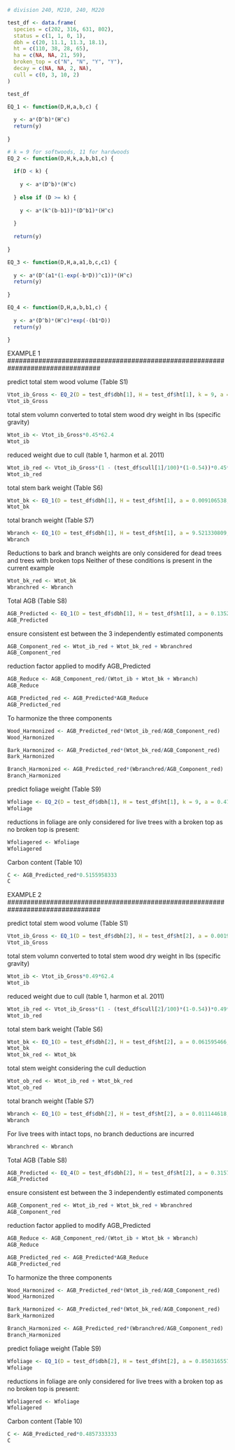 
```r
# division 240, M210, 240, M220 

test_df <- data.frame(
  species = c(202, 316, 631, 802),
  status = c(1, 1, 0, 1),
  dbh = c(20, 11.1, 11.3, 18.1),
  ht = c(110, 38, 28, 65),
  ha = c(NA, NA, 21, 59),
  broken_top = c("N", "N", "Y", "Y"),
  decay = c(NA, NA, 2, NA),
  cull = c(0, 3, 10, 2)
)

test_df
```

```r
EQ_1 <- function(D,H,a,b,c) {
  
  y <- a*(D^b)*(H^c) 
  return(y)
  
}

# k = 9 for softwoods, 11 for hardwoods 
EQ_2 <- function(D,H,k,a,b,b1,c) {
  
  if(D < k) {
    
    y <- a*(D^b)*(H^c)
    
  } else if (D >= k) {
    
    y <- a*(k^(b-b1))*(D^b1)*(H^c) 
    
  }
  
  return(y)
  
}

EQ_3 <- function(D,H,a,a1,b,c,c1) {
  
  y <- a*(D^(a1*(1-exp(-b*D))^c1))*(H^c)
  return(y)
  
}

EQ_4 <- function(D,H,a,b,b1,c) {
  
  y <- a*(D^b)*(H^c)*exp(-(b1*D))
  return(y)
  
}
```


################################################################################
EXAMPLE 1
################################################################################

predict total stem wood volume 
(Table S1)
```r
Vtot_ib_Gross <- EQ_2(D = test_df$dbh[1], H = test_df$ht[1], k = 9, a = 0.0019291, b = 2.162413104, b1 = 1.690400253, c = 0.985444005)
Vtot_ib_Gross
```

total stem volumn converted to total stem wood dry weight in lbs 
(specific gravity)
```r
Wtot_ib <- Vtot_ib_Gross*0.45*62.4
Wtot_ib
```

reduced weight due to cull
(table 1, harmon et al. 2011) 
```r
Wtot_ib_red <- Vtot_ib_Gross*(1 - (test_df$cull[1]/100)*(1-0.54))*0.45*62.4 # I think this should actually be 0.92? 
Wtot_ib_red
```

total stem bark weight 
(Table S6)
```r
Wtot_bk <- EQ_1(D = test_df$dbh[1], H = test_df$ht[1], a = 0.009106538, b = 1.437894425, c = 1.336514273)
Wtot_bk
```

total branch weight 
(Table S7)
```r
Wbranch <- EQ_1(D = test_df$dbh[1], H = test_df$ht[1], a = 9.521330809, b = 1.762316117, c = -0.405742592)
Wbranch
```

Reductions to bark and branch weights are only considered for dead trees and trees with broken tops
Neither of these conditions is present in the current example 
```r
Wtot_bk_red <- Wtot_bk
Wbranchred <- Wbranch
```

Total AGB
(Table S8)
```r
AGB_Predicted <- EQ_1(D = test_df$dbh[1], H = test_df$ht[1], a = 0.135206507, b = 1.713527048, c = 1.047613377)
AGB_Predicted 
```

ensure consistent est between the 3 independently estimated components 
```r
AGB_Component_red <- Wtot_ib_red + Wtot_bk_red + Wbranchred
AGB_Component_red
```

reduction factor applied to modify AGB_Predicted
```r
AGB_Reduce <- AGB_Component_red/(Wtot_ib + Wtot_bk + Wbranch)
AGB_Reduce
```

```r
AGB_Predicted_red <- AGB_Predicted*AGB_Reduce
AGB_Predicted_red
```

To harmonize the three components 
```r
Wood_Harmonized <- AGB_Predicted_red*(Wtot_ib_red/AGB_Component_red)
Wood_Harmonized 
```

```r
Bark_Harmonized <- AGB_Predicted_red*(Wtot_bk_red/AGB_Component_red)
Bark_Harmonized 
```

```r
Branch_Harmonized <- AGB_Predicted_red*(Wbranchred/AGB_Component_red)
Branch_Harmonized 
```

predict foliage weight 
(Table S9)
```r
Wfoliage <- EQ_2(D = test_df$dbh[1], H = test_df$ht[1], k = 9, a = 0.477184596, b = 2.592670352, b1 = 1.249237429, c = -0.325050455)
Wfoliage
```

reductions in foliage are only considered for live trees with a broken top
as no broken top is present: 
```r
Wfoliagered <- Wfoliage
Wfoliagered
```

Carbon content 
(Table 10)
```r
C <- AGB_Predicted_red*0.5155958333
C
```


################################################################################
EXAMPLE 2
################################################################################

predict total stem wood volume 
(Table S1)
```r
Vtot_ib_Gross <- EQ_1(D = test_df$dbh[2], H = test_df$ht[2], a = 0.001983919, b = 1.810559393, c = 1.129417635)
Vtot_ib_Gross
```

total stem volumn converted to total stem wood dry weight in lbs 
(specific gravity)
```r
Wtot_ib <- Vtot_ib_Gross*0.49*62.4
Wtot_ib
```

reduced weight due to cull
(table 1, harmon et al. 2011) 
```r
Wtot_ib_red <- Vtot_ib_Gross*(1 - (test_df$cull[2]/100)*(1-0.54))*0.49*62.4
Wtot_ib_red
```

total stem bark weight 
(Table S6)
```r
Wtot_bk <- EQ_1(D = test_df$dbh[2], H = test_df$ht[2], a = 0.061595466, b = 1.818642599, c = 0.654020672)
Wtot_bk
Wtot_bk_red <- Wtot_bk
```

total stem weight considering the cull deduction
```r
Wtot_ob_red <- Wtot_ib_red + Wtot_bk_red
Wtot_ob_red
```

total branch weight 
(Table S7)
```r
Wbranch <- EQ_1(D = test_df$dbh[2], H = test_df$ht[2], a = 0.011144618, b = 3.269520661, c = 0.421304344)
Wbranch
```

For live trees with intact tops, no branch deductions are incurred 
```r
Wbranchred <- Wbranch
```

Total AGB
(Table S8)
```r
AGB_Predicted <- EQ_4(D = test_df$dbh[2], H = test_df$ht[2], a = 0.315730276, b = 1.853839844, b1 = -0.024745685, c = 0.740557379)
AGB_Predicted 
```

ensure consistent est between the 3 independently estimated components 
```r
AGB_Component_red <- Wtot_ib_red + Wtot_bk_red + Wbranchred
AGB_Component_red
```

reduction factor applied to modify AGB_Predicted
```r
AGB_Reduce <- AGB_Component_red/(Wtot_ib + Wtot_bk + Wbranch)
AGB_Reduce
```

```r
AGB_Predicted_red <- AGB_Predicted*AGB_Reduce
AGB_Predicted_red
```

To harmonize the three components 
```r
Wood_Harmonized <- AGB_Predicted_red*(Wtot_ib_red/AGB_Component_red)
Wood_Harmonized 
```

```r
Bark_Harmonized <- AGB_Predicted_red*(Wtot_bk_red/AGB_Component_red)
Bark_Harmonized 
```

```r
Branch_Harmonized <- AGB_Predicted_red*(Wbranchred/AGB_Component_red)
Branch_Harmonized 
```

predict foliage weight 
(Table S9)
```r
Wfoliage <- EQ_1(D = test_df$dbh[2], H = test_df$ht[2], a = 0.850316557, b = 1.99896181, c = -0.418446486)
Wfoliage
```

reductions in foliage are only considered for live trees with a broken top
as no broken top is present: 
```r
Wfoliagered <- Wfoliage
Wfoliagered
```

Carbon content 
(Table 10)
```r
C <- AGB_Predicted_red*0.4857333333
C
```














